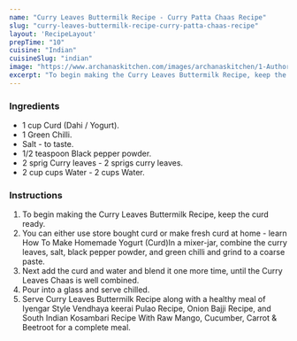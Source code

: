 ---
name: "Curry Leaves Buttermilk Recipe - Curry Patta Chaas Recipe"
slug: "curry-leaves-buttermilk-recipe-curry-patta-chaas-recipe"
layout: 'RecipeLayout'
prepTime: "10"
cuisine: "Indian"
cuisineSlug: "indian"
image: "https://www.archanaskitchen.com/images/archanaskitchen/1-Author/sneha-archanaskitchen.com/Curry_Leaves_Buttermilk_Recipe__Curry_Patta_Chaas.jpg"
excerpt: "To begin making the Curry Leaves Buttermilk Recipe, keep the curd ready"
---

### Ingredients

- 1 cup Curd (Dahi / Yogurt).
- 1 Green Chilli.
- Salt - to taste.
- 1/2 teaspoon Black pepper powder.
- 2 sprig Curry leaves - 2 sprigs curry leaves.
- 2 cup cups Water - 2 cups Water.

### Instructions

1. To begin making the Curry Leaves Buttermilk Recipe, keep the curd ready.
1. You can either use store bought curd or make fresh curd at home -  learn How To Make Homemade Yogurt (Curd)In a mixer-jar, combine the curry leaves, salt, black pepper powder, and green chilli and grind to a coarse paste.
1. Next add the curd and water and blend it one more time, until the Curry Leaves Chaas is well combined.
1. Pour into a glass and serve chilled.
1. Serve Curry Leaves Buttermilk Recipe along with a healthy meal of Iyengar Style Vendhaya keerai Pulao Recipe, Onion Bajji Recipe, and South Indian Kosambari Recipe With Raw Mango, Cucumber, Carrot & Beetroot for a complete meal.
